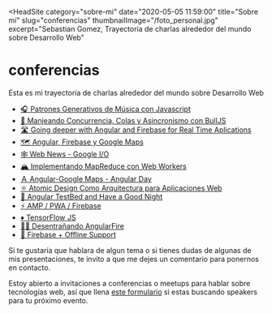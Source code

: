 
<HeadSite
  category="sobre-mi"
  date="2020-05-05 11:59:00"
  title="Sobre mí"
  slug="conferencias"
  thumbnailImage="/foto_personal.jpg"
  excerpt="Sebastian Gomez, Trayectoria de charlas alrededor del mundo sobre Desarrollo Web"
></HeadSite>

# **conferencias**

Esta es mi trayectoria de charlas alrededor del mundo sobre Desarrollo Web

- [🎧 Patrones Generativos de Música con Javascript](https://drive.google.com/open?id=13daem4eBm7uj1aPwO-Anwu8KBKRvI4dvgKW5HjOWSos)
- [🐃 Manjeando Concurrencia, Colas y Asincronismo con BullJS](https://drive.google.com/open?id=1Jg-YW7dInEsUq_mY1-bMkhULqjN6guw-zztbrqbINUE)
- [🛣 Going deeper with Angular and Firebase for Real Time Aplications](https://drive.google.com/open?id=1OZoKo0sEhyZOarV82jQjPtcR41kAbdIj4GntNVUbvo0)
- [🗺 Angular, Firebase y Google Maps](https://drive.google.com/open?id=17tXgktydqclCAKIagB38tNZhpPwJ4XDgzA884hwjAdI)
- [🕸 Web News - Google I/O](https://drive.google.com/open?id=1wU0ue87rZEEO-HnvtsBIdXS2lWOKOWXhvmBTx6Kmvkw)
- [🏔 Implementando MapReduce con Web Workers](https://drive.google.com/open?id=1Y-fWGlQTA9Kn8FWRUajtqSQo04K0L-lXjhsRrdShnUk)
- [Ａ Angular-Google Maps - Angular Day](https://drive.google.com/open?id=1_3yFjBoEvAOdmkCtbcxR_Eu6kTXDg9jDsZptcoe3Zig)
- [⚛️ Atomic Design Como Arquitectura para Aplicaciones Web](https://drive.google.com/open?id=16aKfRYs73IWQvaAfY4JwC3-_Yhel43YsvrI2-ABQ9lg)
- [🛌 Angular TestBed and Have a Good Night](https://drive.google.com/open?id=11NWF26pnfKvjsXZ5KBE7uaHr1WfP-AXUOWQ2QBjT4zw)
- [⚡️ AMP / PWA / Firebase](https://drive.google.com/open?id=1CKotbT_XvM_wWN3uw6gW0JBWY4h8nyzZIY4UhfHHmaw)
- [♦ TensorFlow JS](https://drive.google.com/open?id=1Ds3Mgsc1eILhvtK9jLcTvfq8WeA_ogHDu0pnHLR75Lc)
- [🕵️‍♂️ Desentrañando AngularFire](https://drive.google.com/open?id=1b19o4BiWw3f3U5V7-_xr9hQSXD3J5rmWwcay0JaIpdM)
- [🔴 Firebase + Offline Support](https://drive.google.com/open?id=1Hyz3Lioa4LR_bLS8EUjjZI_c5-F7K_LmDeTYSe_IU8Q)

Si te gustaría que hablara de algun tema o si tienes dudas de algunas de mis presentaciones, te invito a que me dejes un comentario para ponernos en contacto.

Estoy abierto a invitaciones a conferencias o meetups para hablar sobre tecnologías web, así que llena [este formulario](https://docs.google.com/forms/d/e/1FAIpQLScYNT7f_c24E_bZRPuW38pInNm6VufpZZoM64TMhW_5-J9dJg/viewform?usp=sf_link) si estas buscando speakers para tu próximo evento.

<Discuss slug="conferencias" />
